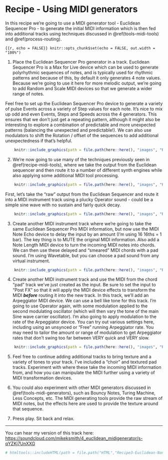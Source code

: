 # Recipe - Using MIDI generators {#recipe-midi-generators}

In this recipe we're going to use a MIDI generator tool - Euclidean Sequencer Pro - to generate the initial MIDI information which is then fed into additional tracks using techniques discussed in \@ref(tools-midi-tools) and \@ref(process-routing).

```{{r, echo = FALSE}}
knitr::opts_chunk$set(echo = FALSE, out.width = "100%")
```

1.  Place the Euclidean Sequencer Pro generator in a track. Euclidean Sequencer Pro is a Max for Live device which can be used to generate polyrhythmic sequences of notes, and is typically used for rhythmic patterns and because of this, by default it only generates 4 note values. Because we're going to use it here for more melodic output, we're going to add Random and Scale MIDI devices so that we generate a wider range of notes.

Feel free to set up the Euclidean Sequencer Pro device to generate a variety of pulse Events across a variety of Step values for each note. It's nice to mix up odd and even Events, Steps and Speeds across the 4 generators. This ensures that we don't just get a repeating pattern, although it might also be interesting to explore a combination of predictable and more unexpected patterns (balancing the unexpected and predictable!). We can also use modulators to shift the Rotation / offset of the sequences to add additional unexpectedness if that's helpful.

```r
    knitr::include_graphics(path = file.path(here::here(), "images", "Recipe4_EuclideanSequencerPro.png"))
```

2.  We're now going to use many of the techniques previously seen in \@ref(recipe-midi-tools), where we take the output from the Euclidean sequencer and then route it to a number of different synth engines while also applying some additional MIDI tool processing.

```r
    knitr::include_graphics(path = file.path(here::here(), "images", "Recipe4_Routing.png"))
```

First, let's take the "raw" output from the Euclidean Sequencer and route it into a MIDI instrument track using a plucky Operator sound - could be a simple sine wave with no sustain and fairly quick decay.

```r
    knitr::include_graphics(path = file.path(here::here(), "images", "Recipe4_Operator.png"))
```

3.  Create another MIDI instrument track where we're going to take the same Euclidean Sequencer Pro MIDI information, but now use the MIDI Note Echo device to delay the input by an amount (I'm using 16 16ths = 1 bar). The key thing is to MUTE the original MIDI information. Also add a Note Length MIDI device to turn the incoming MIDI notes into chords. We can then use these delayed and "smeared" MIDI chords with a pad sound. I'm using Wavetable, but you can choose a pad sound from any virtual instrument.

```r
    knitr::include_graphics(path = file.path(here::here(), "images", "Recipe4_Pad.png"))
```

4.  Create another MIDI instrument track and use the MIDI from the chord "pad" track we've just created as the input. Be sure to set the input to "Post FX" so that it will apply the MIDI device effects to transform the MIDI ***before*** routing it into the new track. In this track, we'll add an Arpeggiator MIDI device. We can use a bell like tone for this track. I'm going to use Operator again, with some modulation applied to the second modulating oscillator (which will then vary the tone of the main Sine wave carrier oscillator). I'm also going to apply modulation to the rate of the Arpeggiator device. You can try out various settings here, including using an unsynced or "Free" running Arpeggiator rate. You may need to tailor the amount or range of modulation to get Arpeggiator rates that don't swing too far between VERY quick and VERY slow.

```r
    knitr::include_graphics(path = file.path(here::here(), "images", "Recipe4_Arp.png"))
```

5.  Feel free to continue adding additional tracks to bring texture and a variety of tones to your track. I've included a "choir" and textured pad tracks. Experiment with where these take the incoming MIDI information from, and how you can manipulate the MIDI further using a variety of MIDI transformation devices.

6.  You could also experiment with other MIDI generators discussed in \@ref(tools-midi-generators), such as Bouncy Notes, Turing Machine, Less Concepts, etc. The MIDI generating tools provide the raw stream of MIDI notes, but the effects here are used to provide the texture around that sequence.

7.  Press play. Sit back and relax.

------------------------------------------------------------------------

You can hear my version of this track here: [https://soundcloud.com/mikeksmith/4_euclidean_midigenerator/s-qYZKj7UnXXG](https://soundcloud.com/mikeksmith/4_euclidean_midigenerator/s-qYZKj7UnXXG?in=mikeksmith/sets/the-lazy-producer-recipes/s-PGMEWqfwKGz&si=6b1ee90238dd4a3c9fe75f66fd1f6623&utm_source=clipboard&utm_medium=text&utm_campaign=social_sharing){.uri}

```r
# htmltools::includeHTML(path = file.path("HTML","Recipe3-Euclidean-NonRhythm.html"))
```
